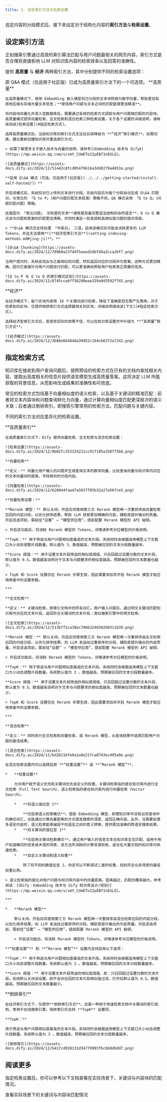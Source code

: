 ```yaml
---
title: 3. 设定索引方法与检索设置
---
```


选定内容的分段模式后，接下来设定对于结构化内容的**索引方法**与**检索设置**。

## 设定索引方法

正如搜索引擎通过高效的索引算法匹配与用户问题最相关的网页内容，索引方式是否合理将直接影响 LLM 对知识库内容的检索效率以及回答的准确性。

提供 **高质量** 与 **经济** 两种索引方法，其中分别提供不同的检索设置选项：

<Note>
  原 Q&A 模式（仅适用于社区版）已成为高质量索引方法下的一个可选项。
</Note>

<Tabs>
  <Tab title="高质量">
    **高质量**

    在高质量模式下，使用 Embedding 嵌入模型将已分段的文本块转换为数字向量，帮助更加有效地压缩与存储大量文本信息；**使得用户问题与文本之间的匹配能够更加精准**。

    将内容块向量化并录入至数据库后，需要通过有效的检索方式调取与用户问题相匹配的内容块。高质量模式提供向量检索、全文检索和混合检索三种检索设置。关于各个设置的详细说明，请继续阅读[检索设置](#指定检索方式)。

    选择高质量模式后，当前知识库的索引方式无法在后续降级为 **“经济”索引模式**。如需切换，建议重新创建知识库并重选索引方式。

    > 如需了解更多关于嵌入技术与向量的说明，请参考[《Embedding 技术与 Dify》](https://mp.weixin.qq.com/s/vmY_CUmETo2IpEBf1nEGLQ)。

    ![高质量模式](https://assets-docs.dify.ai/2024/12/51442c8fcd05479616a3dd8279a4853a.png)

    **启用 Q\&A 模式（可选，仅适用于[社区版](../../../getting-started/install-self-hosted/)）**

    开启该模式后，系统将对已上传的文本进行分段。总结内容后为每个分段自动生成 Q\&A 匹配对。与常见的 「Q to P」（用户问题匹配文本段落）策略不同，QA 模式采用 「Q to Q」（问题匹配问题）策略。

    这是因为 「常见问题」 文档里的文本**通常是具备完整语法结构的自然语言**，Q to Q 模式会令问题和答案的匹配更加清晰，并同时满足一些高频和高相似度问题的提问场景。

    > **Q\&A 模式仅支持处理 「中英日」 三语。启用该模式后可能会消耗更多的 LLM Tokens，并且无法使用**[**经济型索引方法**](setting-indexing-methods.md#jing-ji)**。**

    ![Q\&A Chunking](https://assets-docs.dify.ai/2024/12/70960a237d4f5eaed2dbf46a2cca2bf7.png)

    当用户提问时，系统会找出与之最相似的问题，然后返回对应的分段作为答案。这种方式更加精确，因为它直接针对用户问题进行匹配，可以更准确地帮助用户检索真正需要的信息。

    ![Q to P 与 Q to Q 的索引模式区别](https://assets-docs.dify.ai/2024/12/8745ccabff56290eae329a9d3592f745.png)
  </Tab>
  <Tab title="经济">
    **经济**

    在经济模式下，每个区块内使用 10 个关键词进行检索，降低了准确度但无需产生费用。对于检索到的区块，仅提供倒排索引方式选择最相关的区块，详细说明请阅读[下文](#指定检索方式)。

    选择经济型索引方式后，若感觉实际的效果不佳，可以在知识库设置页中升级为 **“高质量”索引方式**。

    ![经济模式](https://assets-docs.dify.ai/2024/12/3b86e6b484da39452c164cb6372a7242.png)
  </Tab>
</Tabs>

## 指定检索方式 <a href="#retrieval_settings" id="retrieval_settings"></a>

知识库在接收到用户查询问题后，按照预设的检索方式在已有的文档内查找相关内容，提取出高度相关的信息片段供语言模型生成高质量答案。这将决定 LLM 所能获取的背景信息，从而影响生成结果的准确性和可信度。

常见的检索方式包括基于向量相似度的语义检索，以及基于关键词的精准匹配：前者将文本内容块和问题查询转化为向量，通过计算向量相似度匹配更深层次的语义关联；后者通过倒排索引，即搜索引擎常用的检索方法，匹配问题与关键内容。

不同的索引方法对应差异化的检索设置。

<Tabs>
  <Tab title="高质量索引">
    **高质量索引**

    在高质量索引方式下，Dify 提供向量检索、全文检索与混合检索设置：

    ![检索设置](https://assets-docs.dify.ai/2024/12/9b02fc353324221cc91f185a350775b6.png)

    **向量检索**

    **定义：** 向量化用户输入的问题并生成查询文本的数学向量，比较查询向量与知识库内对应的文本向量间的距离，寻找相邻的分段内容。

    ![向量检索](https://assets-docs.dify.ai/2024/12/620044faa47a5037f85b32a27a56fce5.png)

    **向量检索设置：**

    **Rerank 模型：** 默认关闭。开启后将使用第三方 Rerank 模型再一次重排序由向量检索召回的内容分段，以优化排序结果。帮助 LLM 获取更加精确的内容，辅助其提升输出的质量。开启该选项前，需前往“设置” → “模型供应商”，提前配置 Rerank 模型的 API 秘钥。

    > 开启该功能后，将消耗 Rerank 模型的 Tokens，详情请参考对应模型的价格说明。

    **TopK：** 用于筛选与用户问题相似度最高的文本片段。系统同时会根据选用模型上下文窗口大小动态调整片段数量。默认值为 3，数值越高，预期被召回的文本分段数量越多。

    **Score 阈值：** 用于设置文本片段筛选的相似度阈值，只召回超过设置分数的文本片段，默认值为 0.5。数值越高说明对于文本与问题要求的相似度越高，预期被召回的文本数量也越少。

    > TopK 和 Score 设置仅在 Rerank 步骤生效，因此需要添加并开启 Rerank 模型才能应用两者中的设置参数。

    ***

    **全文检索**

    **定义：** 关键词检索，即索引文档中的所有词汇。用户输入问题后，通过明文关键词匹配知识库内对应的文本片段，返回符合关键词的文本片段；类似搜索引擎中的明文检索。

    ![全文检索](https://assets-docs.dify.ai/2024/12/513bff1ca38ec746b3246502b0311b39.png)

    **Rerank 模型：** 默认关闭。开启后将使用第三方 Rerank 模型再一次重排序由全文检索召回的内容分段，以优化排序结果。向 LLM 发送经过重排序的分段，辅助其提升输出的内容质量。开启该选项前，需前往“设置” → “模型供应商”，提前配置 Rerank 模型的 API 秘钥。

    > 开启该功能后，将消耗 Rerank 模型的 Tokens，详情请参考对应模型的价格说明。

    **TopK：** 用于筛选与用户问题相似度最高的文本片段。系统同时会根据选用模型上下文窗口大小动态调整片段数量。系统默认值为 3 。数值越高，预期被召回的文本分段数量越多。

    **Score 阈值：** 用于设置文本片段筛选的相似度阈值，只召回超过设置分数的文本片段，默认值为 0.5。数值越高说明对于文本与问题要求的相似度越高，预期被召回的文本数量也越少。

    > TopK 和 Score 设置仅在 Rerank 步骤生效，因此需要添加并开启 Rerank 模型才能应用两者中的设置参数。

    ***

    **混合检索**

    **定义：** 同时执行全文检索和向量检索，或 Rerank 模型，从查询结果中选择匹配用户问题的最佳结果。

    ![混合检索](https://assets-docs.dify.ai/2024/12/bd2621bfe8a1a8e21fca0743ec495a9e.png)

    在混合检索设置内可以选择启用 **“权重设置”** 或 **“Rerank 模型”**。

    *   **权重设置**

        允许用户赋予语义优先和关键词优先自定义的权重。关键词检索指的是在知识库内进行全文检索（Full Text Search），语义检索指的是在知识库内进行向量检索（Vector Search）。

        *   **将语义值拉至 1**

            **仅启用语义检索模式**。借助 Embedding 模型，即便知识库中没有出现查询中的确切词汇，也能通过计算向量距离的方式提高搜索的深度，返回正确内容。此外，当需要处理多语言内容时，语义检索能够捕捉不同语言之间的意义转换，提供更加准确的跨语言搜索结果。
        *   **将关键词的值拉至 1**

            **仅启用关键词检索模式**。通过用户输入的信息文本在知识库全文匹配，适用于用户知道确切的信息或术语的场景。该方法所消耗的计算资源较低，适合在大量文档的知识库内快速检索。
        *   **自定义关键词和语义权重**

            除了将不同的数值拉至 1，你还可以不断调试二者的权重，找到符合业务场景的最佳权重比例。

    > 语义检索指的是比对用户问题与知识库内容中的向量距离。距离越近，匹配的概率越大。参考阅读：[《Dify：Embedding 技术与 Dify 知识库设计/规划》](https://mp.weixin.qq.com/s/vmY_CUmETo2IpEBf1nEGLQ)。

    ***

    *   **Rerank 模型**

        默认关闭。开启后将使用第三方 Rerank 模型再一次重排序由混合检索召回的内容分段，以优化排序结果。向 LLM 发送经过重排序的分段，辅助其提升输出的内容质量。开启该选项前，需前往“设置” → “模型供应商”，提前配置 Rerank 模型的 API 秘钥。

        > 开启该功能后，将消耗 Rerank 模型的 Tokens，详情请参考对应模型的价格说明。

    **“权重设置”** 和 **“Rerank 模型”** 设置内支持启用以下选项：

    **TopK：** 用于筛选与用户问题相似度最高的文本片段。系统同时会根据选用模型上下文窗口大小动态调整片段数量。系统默认值为 3 。数值越高，预期被召回的文本分段数量越多。

    **Score 阈值：** 用于设置文本片段筛选的相似度阈值，即：只召回超过设置分数的文本片段。系统默认关闭该设置，即不会对召回的文本片段相似值过滤。打开后默认值为 0.5。数值越高，预期被召回的文本数量越少。
  </Tab>
  <Tab title="经济索引">
    **倒排索引**

    在经济索引方式下，仅提供**倒排索引方式**。这是一种用于快速检索文档中关键词的索引结构，常用于在线搜索引擎。倒排索引仅支持 **TopK** 设置项。

    **TopK：**

    用于筛选与用户问题相似度最高的文本片段。系统同时会根据选用模型上下文窗口大小动态调整片段数量。系统默认值为 3 。数值越高，预期被召回的文本分段数量越多。

    ![倒排索引](https://assets-docs.dify.ai/2024/12/b417cd028131d34779993fbcbb8dbdd7.png)
  </Tab>
</Tabs>

## 阅读更多

指定检索设置后，你可以参考以下文档查看在实际场景下，关键词与内容块的匹配情况。

<Card title="召回测试/引用归属" icon="link" href="../retrieval-test-and-citation">
  查看实际场景下的关键词与内容块匹配情况
</Card>
